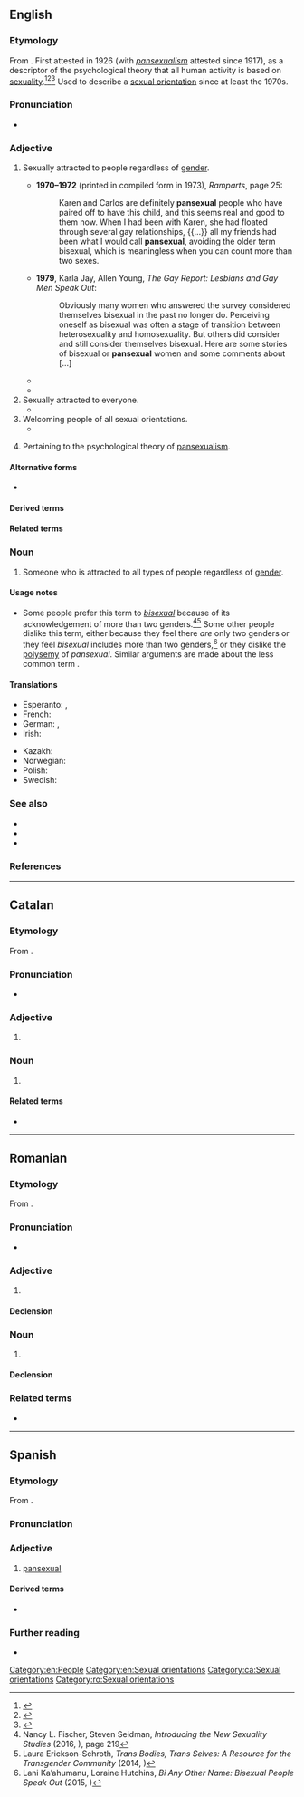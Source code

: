 {{also|pan-sexual}}
==English==

===Etymology===
From {{af|en|pan-|-sexual}}. First attested in 1926 (with ''[[pansexualism]]'' attested since 1917), as a descriptor of the psychological theory that all human activity is based on [[sexuality]].<ref>{{R:Etymonline}}</ref><ref>{{R:Dictionary.com}}</ref><ref>{{R:MWO}}</ref> Used to describe a [[sexual orientation]] since at least the 1970s.<!--see citations page-->

===Pronunciation===
* {{a|GenAm}} {{IPA|en|/pænˈsɛkʃuəl/}}

===Adjective===
{{en-adj|-}}

# {{lb|en|sexology}} Sexually attracted to people regardless of [[gender]].
#: {{cot|en|asexual|bisexual|heterosexual|homosexual}}
#* '''1970&ndash;1972''' (printed in compiled form in 1973), ''Ramparts'', page 25: 
#*: Karen and Carlos are definitely '''pansexual''' people who have paired off to have this child, and this seems real and good to them now. When I had been with Karen, she had floated through several gay relationships, {{...}} all my friends had been what I would call '''pansexual''', avoiding the older term bisexual, which is meaningless when you can count more than two sexes.
#* '''1979''', Karla Jay, Allen Young, ''The Gay Report: Lesbians and Gay Men Speak Out'':
#*: Obviously many women who answered the survey considered themselves bisexual in the past no longer do. Perceiving oneself as bisexual was often a stage of transition between heterosexuality and homosexuality. But others did consider and still consider themselves bisexual. Here are some stories of bisexual or '''pansexual''' women and some comments about [...]
#* {{quote-journal|en|1995<!--|October 11-->|Owen McNally|The Vigor, Venom and Wit of Gore Vidal|Hartford Courant|page=E1|url=http://pqasb.pqarchiver.com/courant/access/22919641.html?dids=22919641:22919641&FMT=ABS|passage=As a writer/sexologist, he argues that people are neither homosexual nor heterosexual but '''pansexual'''.}}
#* {{quote-journal|en|1999<!--|November-->|Steven Drukman|Cumming Attraction|Out|page=82|url=https://books.google.com/books?id=PWIEAAAAMBAJ&pg=PA82&lpg=PA82&dq=alan+cumming+pansexual|passage=CUMMING: Bisexual, I suppose... No, '''pansexual'''. Some bloke in a newspaper called me a "frolicky '''pansexual''' sex symbol for the new millennium." I thought that was fabulous.}}
# Sexually attracted to everyone.
#* {{quote-book|en|2004|John Leland|Hip: The History|url=http://books.google.com/books?id=oxzubo1GS7oC|isbn=0060528176|page=50|passage=To the end he [Walt Whitman] denied that he was homosexual; his writings are '''pansexual''', finding carnal ripeness in the soul, in nature, as well as in men and women.}}
# Welcoming people of all sexual orientations.
#* {{quote-book|en|1998|Dossie Easton & Catherine A. Liszt|The Ethical Slut|url=http://books.google.com/books?id=I0OwAAAAIAAJ|isbn=1890159018|page=262
|passage=We like to attend '''pansexual''' group sex parties, which means that attendees may identify as gay or lesbian or bisexual or hetero or transgendered, but are generally comfortable and happy to play side-by-side with people whose desires may be entirely different than their own.}}
# {{lb|en|psychology}} Pertaining to the psychological theory of [[pansexualism]].

====Alternative forms====
* {{alter|en|pan-sexual}}

====Derived terms====
{{der2|en
|pansexuality
|pansexually}}

====Related terms====
{{rel4|en
|[[pansexualism]], [[pansexualist]]
|[[pansexualize]], [[pansexualization]]
|panromantic
|pancurious}}

===Noun===
{{en-noun}}

# Someone who is attracted to all types of people regardless of [[gender]].

====Usage notes====
* Some people<!--, especially [[transgender]] and [[non-binary]] people and people who are [[attract]]ed to them,--> prefer this term to ''[[bisexual]]'' because of its acknowledgement of more than two genders.<ref>Nancy L. Fischer, Steven Seidman, ''Introducing the New Sexuality Studies'' (2016, {{ISBN|1317449185}}), page 219</ref><ref>Laura Erickson-Schroth, ''Trans Bodies, Trans Selves: A Resource for the Transgender Community'' (2014, {{ISBN|0199325367}})</ref> Some other people dislike this term, either because they feel there ''are'' only two genders or they feel ''bisexual'' includes more than two genders,<ref>Lani Ka’ahumanu,  Loraine Hutchins, ''Bi Any Other Name: Bisexual People Speak Out'' (2015, {{ISBN|1626011982}})</ref> or they dislike the [[polysemy]] of ''pansexual''. Similar arguments are made about the less common term {{m|en|omnisexual}}.

====Translations====
{{trans-top|someone who is attracted to all genders}}
* Esperanto: {{t|eo|ĉiuseksema}}, {{t|eo|ajnseksema}}
* French: {{t+|fr|pansexuel}}
* German: {{t+|de|pansexuell}}, {{t+|de|pan}}
* Irish: {{t|ga|ilghnéasach|m}}
{{trans-mid}}
* Kazakh: {{t|kk|пансексуалды}}
* Norwegian: {{t|no|panseksuell}}
* Polish: {{t+|pl|panseksualny}}
* Swedish: {{t+|sv|pansexuell}}
{{trans-bottom}}

===See also===
* {{list:sexual orientations/en}}
* {{l|en|gender-blind}}
* {{l|en|pangender}}

===References===
<references/>

[[Category:en:People]]
[[Category:en:Sexual orientations]]

----

==Catalan==

===Etymology===
From {{af|ca|pan-|sexual}}.

===Pronunciation===
* {{ca-IPA}}

===Adjective===
{{ca-adj|mf}}

# {{l|en|pansexual}}

===Noun===
{{ca-noun|mf}}

# {{l|en|pansexual}}

====Related terms====
* {{l|ca|pansexualitat}}

[[Category:ca:Sexual orientations]]

----

==Romanian==

===Etymology===
From {{bor|ro|en|pansexual}}.

===Pronunciation===
* {{IPA|ro|/ˌpan.sek.suˈal/}}

===Adjective===
{{ro-adj|4}}

# {{l|en|pansexual}}

====Declension====
{{ro-adj-4}}

===Noun===
{{ro-noun|m|pansexuali}}

# {{l|en|pansexual}}

====Declension====
{{ro-noun-m}}

===Related terms===
* {{l|ro|pansexualitate}}

[[Category:ro:Sexual orientations]]

----

==Spanish==

===Etymology===
From {{af|es|pan-|sexual}}.

===Pronunciation===
{{es-IPA}}

===Adjective===
{{es-adj}}

# [[#English|pansexual]]

====Derived terms====
* {{l|es|pansexualidad}}

===Further reading===
* {{R:DRAE}}